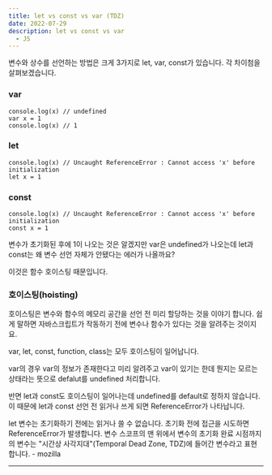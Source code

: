 ```yaml
---
title: let vs const vs var (TDZ)
date: 2022-07-29
description: let vs const vs var
  - JS
---
```


변수와 상수를 선언하는 방법은 크게 3가지로 let, var, const가 있습니다. 각 차이첨을 살펴보겠습니다.

### var

```
console.log(x) // undefined
var x = 1
console.log(x) // 1
```  

### let

```
console.log(x) // Uncaught ReferenceError : Cannot access 'x' before initialization
let x = 1
```
### const

```
console.log(x) // Uncaught ReferenceError : Cannot access 'x' before initialization
const x = 1
```


변수가 초기화된 후에 1이 나오는 것은 알겠지만 var은 undefined가 나오는데 let과 const는 왜 변수 선언 자체가 안됐다는 에러가 나올까요?

이것은 함수 호이스팅 때문입니다.

### 호이스팅(hoisting)

호이스팅은 변수와 함수의 메모리 공간을 선언 전 미리 할당하는 것을 이야기 합니다. 쉽게 말하면 자바스크립트가 작동하기 전에 변수나 함수가 있다는 것을 알려주는 것이지요.

var, let, const, function, class는 모두 호이스팅이 일어납니다.

var의 경우 var의 정보가 존재한다고 미리 알려주고 var이 있기는 한데 뭔지는 모르는 상태라는 뜻으로 defalut를
 undefined 처리합니다.

반면 let과 const도 호이스팅이 일어나는데 undefined를 default로 정하지 않습니다. 이 때문에 let과 const 선언 전 읽거나 쓰게 되면 ReferenceError가 나타납니다.


let 변수는 초기화하기 전에는 읽거나 쓸 수 없습니다. 초기화 전에 접근을 시도하면 ReferenceError가 발생합니다. 변수 스코프의 맨 위에서 변수의 초기화 완료 시점까지의 변수는 "시간상 사각지대"(Temporal Dead Zone, TDZ)에 들어간 변수라고 표현합니다. - mozilla


---
